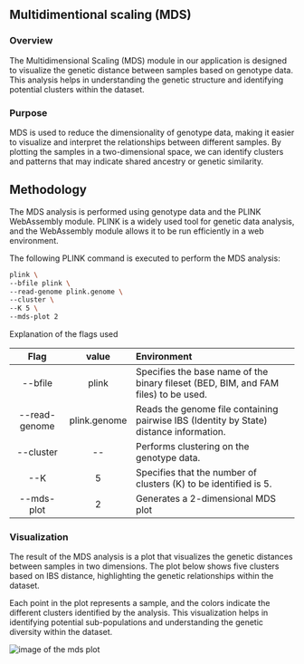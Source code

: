 ## Multidimentional scaling (MDS) 

### Overview

The Multidimensional Scaling (MDS) module in our application is designed to visualize the genetic distance between samples based on genotype data. This analysis helps in understanding the genetic structure and identifying potential clusters within the dataset.

### Purpose

MDS is used to reduce the dimensionality of genotype data, making it easier to visualize and interpret the relationships between different samples. By plotting the samples in a two-dimensional space, we can identify clusters and patterns that may indicate shared ancestry or genetic similarity.

## Methodology

The MDS analysis is performed using genotype data and the PLINK WebAssembly module. PLINK is a widely used tool for genetic data analysis, and the WebAssembly module allows it to be run efficiently in a web environment.

The following PLINK command is executed to perform the MDS analysis:

```bash
plink \
--bfile plink \
--read-genome plink.genome \
--cluster \
--K 5 \
--mds-plot 2 

```

Explanation of the flags used

| Flag    | value     | Environment     | 
| :----------------: | :------------:   | :------------   | 
| --bfile | plink | Specifies the base name of the binary fileset (BED, BIM, and FAM files) to be used. |
| --read-genome | plink.genome | Reads the genome file containing pairwise IBS (Identity by State) distance information.|
| --cluster | -- | Performs clustering on the genotype data. |
| --K | 5 | Specifies that the number of clusters (K) to be identified is 5. |
| --mds-plot | 2 | Generates a 2-dimensional MDS plot |

### Visualization

The result of the MDS analysis is a plot that visualizes the genetic distances between samples in two dimensions. The plot below shows five clusters based on IBS distance, highlighting the genetic relationships within the dataset.

Each point in the plot represents a sample, and the colors indicate the different clusters identified by the analysis. This visualization helps in identifying potential sub-populations and understanding the genetic diversity within the dataset.


<Image src="/MDS.png" alt="image of the mds plot"/>
